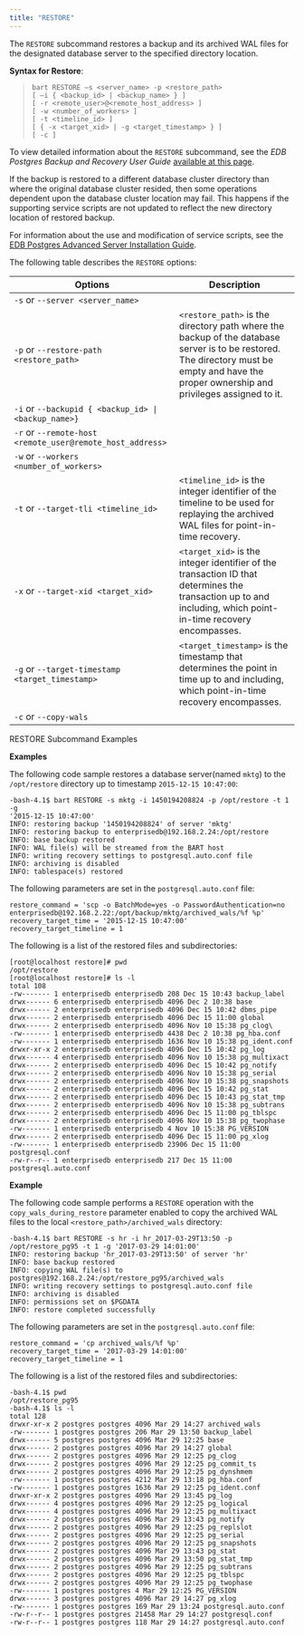 ```yaml
---
title: "RESTORE"
---
```




The `RESTORE` subcommand restores a backup and its archived WAL files for the designated database server to the specified directory location.

**Syntax for Restore**:

> 
> 
> ``` text
> bart RESTORE –s <server_name> -p <restore_path>
> [ –i { <backup_id> | <backup_name> } ]
> [ -r <remote_user>@<remote_host_address> ]
> [ -w <number_of_workers> ]
> [ -t <timeline_id> ]
> [ { -x <target_xid> | -g <target_timestamp> } ]
> [ -c ]
> ```

To view detailed information about the `RESTORE` subcommand, see the *EDB Postgres Backup and Recovery User Guide* [available at this page](https://www.enterprisedb.com/edb-docs/).

If the backup is restored to a different database cluster directory than where the original database cluster resided, then some operations dependent upon the database cluster location may fail. This happens if the supporting service scripts are not updated to reflect the new directory location of restored backup.

For information about the use and modification of service scripts, see the [EDB Postgres Advanced Server Installation Guide](https://www.enterprisedb.com/edb-docs/).

The following table describes the `RESTORE` options:

| Options                                                   | Description                                                                                                                                                                                                                                                                                                                                                                                                                                                                                                                                                                                                                                                                                                                                          |
| --------------------------------------------------------- | ---------------------------------------------------------------------------------------------------------------------------------------------------------------------------------------------------------------------------------------------------------------------------------------------------------------------------------------------------------------------------------------------------------------------------------------------------------------------------------------------------------------------------------------------------------------------------------------------------------------------------------------------------------------------------------------------------------------------------------------------------- |
| `-s` or `--server <server_name>`                          | | `<server_name>` is the name of the database server to be restored.                                                                                                                                                                                                                                                                                                                                                                                                                                                                                                                                                                                                                                                                                 |
| `-p` or `--restore-path <restore_path>`                   | `<restore_path>` is the directory path where the backup of the database server is to be restored. The directory must be empty and have the proper ownership and privileges assigned to it.                                                                                                                                                                                                                                                                                                                                                                                                                                                                                                                                                           |
| `-i` or `--backupid { <backup_id> \| <backup_name>}`      | | `backup_id` is the backup identifier of the backup to be used for the restoration and `<backup_name>` is the user-defined alphanumeric name for the backup. | If the option is omitted, the latest backup is restored by default.                                                                                                                                                                                                                                                                                                                                                                                                                                                                                                                  |
| `-r` or `--remote-host <remote_user@remote_host_address>` | | `<remote_user>` is the user account on the remote database server host that accepts a passwordless SSH/SCP login connection and is the owner of the directory where the backup is to be restored. | `<remote_host_address>` is the IP address of the remote host to which the backup is to be restored. This option must be specified if the `remote_host` parameter for this database server is not set in the BART configuration file. | For information about the `remote_host` parameter, see the *EDB Postgres Backup and Recovery Installation and Upgrade Guide* [available at this page](https://www.enterprisedb.com/edb-docs/).                                                                                                          |
| `-w` or `--workers <number_of_workers>`                   | | `<number_of_workers>` is the number of worker processes to run in parallel to stream the modified blocks of an incremental backup to the restore location. If the `-w` option is omitted, the default is `1` worker process. | For example, if four worker processes are specified, four receiver processes on the restore host and four streamer processes on the BART host are used. The output of each streamer process is connected to the input of a receiver process. | When the receiver gets to the point where it needs a modified block file, it obtains those modified blocks from its input. With this method, the modified block files are never written to the restore host disk.                                                    |
| `-t` or `--target-tli <timeline_id>`                      | `<timeline_id>` is the integer identifier of the timeline to be used for replaying the archived WAL files for point-in-time recovery.                                                                                                                                                                                                                                                                                                                                                                                                                                                                                                                                                                                                                |
| `-x` or `--target-xid <target_xid>`                       | `<target_xid>` is the integer identifier of the transaction ID that determines the transaction up to and including, which point-in-time recovery encompasses.                                                                                                                                                                                                                                                                                                                                                                                                                                                                                                                                                                                        |
| `-g` or `--target-timestamp <target_timestamp>`           | `<target_timestamp>` is the timestamp that determines the point in time up to and including, which point-in-time recovery encompasses.                                                                                                                                                                                                                                                                                                                                                                                                                                                                                                                                                                                                               |
| `-c` or `--copy-wals`                                     | | Specify this option to copy archived WAL files from the BART backup catalog to `<restore_path>/archived_wals` directory. | The `restore_command` retrieves the WAL files from `<restore_path>/archived_wals` for the database server archive recovery. | If the `-c` option is omitted and the `copy_wals_during_restore` parameter in the BART configuration file is not enabled in a manner applicable to this database server, then the `restore_command` in the `postgresql.conf` retrieves the archived WAL files directly from the BART backup catalog. | For information about the `copy_wals_during_restore` parameter, see the [EDB Postgres Backup and Recovery Installation and Upgrade Guide](https://www.enterprisedb.com/edb-docs/). |

<div class="index">

RESTORE Subcommand Examples

</div>

**Examples**

The following code sample restores a database server(named `mktg`) to the `/opt/restore` directory up to timestamp `2015-12-15 10:47:00`:

``` text
-bash-4.1$ bart RESTORE -s mktg -i 1450194208824 -p /opt/restore -t 1 -g
'2015-12-15 10:47:00'
INFO: restoring backup '1450194208824' of server 'mktg'
INFO: restoring backup to enterprisedb@192.168.2.24:/opt/restore
INFO: base backup restored
INFO: WAL file(s) will be streamed from the BART host
INFO: writing recovery settings to postgresql.auto.conf file
INFO: archiving is disabled
INFO: tablespace(s) restored
```

The following parameters are set in the `postgresql.auto.conf` file:

``` text
restore_command = 'scp -o BatchMode=yes -o PasswordAuthentication=no
enterprisedb@192.168.2.22:/opt/backup/mktg/archived_wals/%f %p'
recovery_target_time = '2015-12-15 10:47:00'
recovery_target_timeline = 1
```

The following is a list of the restored files and subdirectories:

``` text
[root@localhost restore]# pwd
/opt/restore
[root@localhost restore]# ls -l
total 108
-rw------- 1 enterprisedb enterprisedb 208 Dec 15 10:43 backup_label
drwx------ 6 enterprisedb enterprisedb 4096 Dec 2 10:38 base
drwx------ 2 enterprisedb enterprisedb 4096 Dec 15 10:42 dbms_pipe
drwx------ 2 enterprisedb enterprisedb 4096 Dec 15 11:00 global
drwx------ 2 enterprisedb enterprisedb 4096 Nov 10 15:38 pg_clog\
-rw------- 1 enterprisedb enterprisedb 4438 Dec 2 10:38 pg_hba.conf
-rw------- 1 enterprisedb enterprisedb 1636 Nov 10 15:38 pg_ident.conf
drwxr-xr-x 2 enterprisedb enterprisedb 4096 Dec 15 10:42 pg_log
drwx------ 4 enterprisedb enterprisedb 4096 Nov 10 15:38 pg_multixact
drwx------ 2 enterprisedb enterprisedb 4096 Dec 15 10:42 pg_notify
drwx------ 2 enterprisedb enterprisedb 4096 Nov 10 15:38 pg_serial
drwx------ 2 enterprisedb enterprisedb 4096 Nov 10 15:38 pg_snapshots
drwx------ 2 enterprisedb enterprisedb 4096 Dec 15 10:42 pg_stat
drwx------ 2 enterprisedb enterprisedb 4096 Dec 15 10:43 pg_stat_tmp
drwx------ 2 enterprisedb enterprisedb 4096 Nov 10 15:38 pg_subtrans
drwx------ 2 enterprisedb enterprisedb 4096 Dec 15 11:00 pg_tblspc
drwx------ 2 enterprisedb enterprisedb 4096 Nov 10 15:38 pg_twophase
-rw------- 1 enterprisedb enterprisedb 4 Nov 10 15:38 PG_VERSION
drwx------ 2 enterprisedb enterprisedb 4096 Dec 15 11:00 pg_xlog
-rw------- 1 enterprisedb enterprisedb 23906 Dec 15 11:00
postgresql.conf
-rw-r--r-- 1 enterprisedb enterprisedb 217 Dec 15 11:00
postgresql.auto.conf
```

**Example**

The following code sample performs a `RESTORE` operation with the `copy_wals_during_restore` parameter enabled to copy the archived WAL files to the local `<restore_path>/archived_wals` directory:

``` text
-bash-4.1$ bart RESTORE -s hr -i hr_2017-03-29T13:50 -p
/opt/restore_pg95 -t 1 -g '2017-03-29 14:01:00'
INFO: restoring backup 'hr_2017-03-29T13:50' of server 'hr'
INFO: base backup restored
INFO: copying WAL file(s) to
postgres@192.168.2.24:/opt/restore_pg95/archived_wals
INFO: writing recovery settings to postgresql.auto.conf file
INFO: archiving is disabled
INFO: permissions set on $PGDATA
INFO: restore completed successfully
```

The following parameters are set in the `postgresql.auto.conf` file:

``` text
restore_command = 'cp archived_wals/%f %p'
recovery_target_time = '2017-03-29 14:01:00'
recovery_target_timeline = 1
```

The following is a list of the restored files and subdirectories:

``` text
-bash-4.1$ pwd
/opt/restore_pg95
-bash-4.1$ ls -l
total 128
drwxr-xr-x 2 postgres postgres 4096 Mar 29 14:27 archived_wals
-rw------- 1 postgres postgres 206 Mar 29 13:50 backup_label
drwx------ 5 postgres postgres 4096 Mar 29 12:25 base
drwx------ 2 postgres postgres 4096 Mar 29 14:27 global
drwx------ 2 postgres postgres 4096 Mar 29 12:25 pg_clog
drwx------ 2 postgres postgres 4096 Mar 29 12:25 pg_commit_ts
drwx------ 2 postgres postgres 4096 Mar 29 12:25 pg_dynshmem
-rw------- 1 postgres postgres 4212 Mar 29 13:18 pg_hba.conf
-rw------- 1 postgres postgres 1636 Mar 29 12:25 pg_ident.conf
drwxr-xr-x 2 postgres postgres 4096 Mar 29 13:45 pg_log
drwx------ 4 postgres postgres 4096 Mar 29 12:25 pg_logical
drwx------ 4 postgres postgres 4096 Mar 29 12:25 pg_multixact
drwx------ 2 postgres postgres 4096 Mar 29 13:43 pg_notify
drwx------ 2 postgres postgres 4096 Mar 29 12:25 pg_replslot
drwx------ 2 postgres postgres 4096 Mar 29 12:25 pg_serial
drwx------ 2 postgres postgres 4096 Mar 29 12:25 pg_snapshots
drwx------ 2 postgres postgres 4096 Mar 29 13:43 pg_stat
drwx------ 2 postgres postgres 4096 Mar 29 13:50 pg_stat_tmp
drwx------ 2 postgres postgres 4096 Mar 29 12:25 pg_subtrans
drwx------ 2 postgres postgres 4096 Mar 29 12:25 pg_tblspc
drwx------ 2 postgres postgres 4096 Mar 29 12:25 pg_twophase
-rw------- 1 postgres postgres 4 Mar 29 12:25 PG_VERSION
drwx------ 3 postgres postgres 4096 Mar 29 14:27 pg_xlog
-rw------- 1 postgres postgres 169 Mar 29 13:24 postgresql.auto.conf
-rw-r--r-- 1 postgres postgres 21458 Mar 29 14:27 postgresql.conf
-rw-r--r-- 1 postgres postgres 118 Mar 29 14:27 postgresql.auto.conf
```
